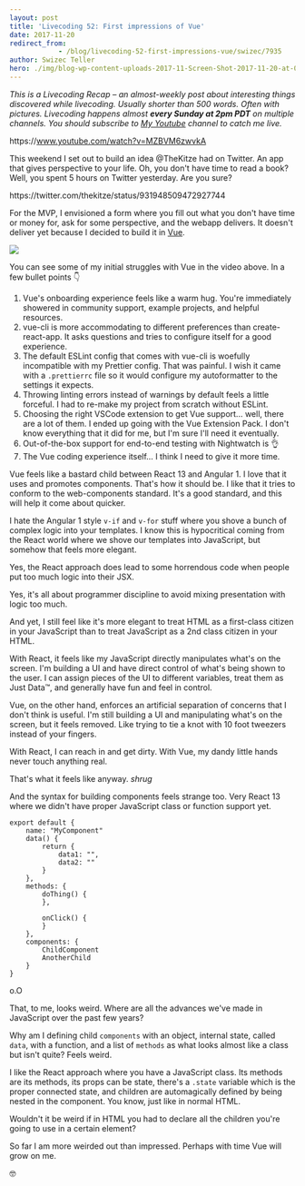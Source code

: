 ```yaml
---
layout: post
title: 'Livecoding 52: First impressions of Vue'
date: 2017-11-20
redirect_from: 
            - /blog/livecoding-52-first-impressions-vue/swizec/7935
author: Swizec Teller
hero: ./img/blog-wp-content-uploads-2017-11-Screen-Shot-2017-11-20-at-09.16.40.png
---
```

_This is a Livecoding Recap – an almost-weekly post about interesting things discovered while livecoding. Usually shorter than 500 words. Often with pictures. Livecoding happens almost **every Sunday at 2pm PDT** on multiple channels. You should subscribe to [My Youtube](https://www.youtube.com/TheSwizec) channel to catch me live._



https&#x3A;//www.youtube.com/watch?v=MZBVM6zwvkA



This weekend I set out to build an idea @TheKitze had on Twitter. An app that gives perspective to your life. Oh, you don't have time to read a book? Well, you spent 5 hours on Twitter yesterday. Are you sure?



https&#x3A;//twitter.com/thekitze/status/931948509472927744



For the MVP, I envisioned a form where you fill out what you don't have time or money for, ask for some perspective, and the webapp delivers. It doesn't deliver yet because I decided to build it in [Vue](https://vuejs.org/).



![](./img/blog-wp-content-uploads-2017-11-Screen-Shot-2017-11-20-at-09.16.40.png)



You can see some of my initial struggles with Vue in the video above. In a few bullet points 👇



1. Vue's onboarding experience feels like a warm hug. You're immediately showered in community support, example projects, and helpful resources.
2. vue-cli is more accommodating to different preferences than create-react-app. It asks questions and tries to configure itself for a good experience.
3. The default ESLint config that comes with vue-cli is woefully incompatible with my Prettier config. That was painful. I wish it came with a `.prettierrc` file so it would configure my autoformatter to the settings it expects.
4. Throwing linting errors instead of warnings by default feels a little forceful. I had to re-make my project from scratch without ESLint.
5. Choosing the right VSCode extension to get Vue support… well, there are a lot of them. I ended up going with the Vue Extension Pack. I don't know everything that it did for me, but I'm sure I'll need it eventually.
6. Out-of-the-box support for end-to-end testing with Nightwatch is 👌
7. The Vue coding experience itself… I think I need to give it more time.



Vue feels like a bastard child between React 13 and Angular 1. I love that it uses and promotes components. That's how it should be. I like that it tries to conform to the web-components standard. It's a good standard, and this will help it come about quicker.



I hate the Angular 1 style `v-if` and `v-for` stuff where you shove a bunch of complex logic into your templates. I know this is hypocritical coming from the React world where we shove our templates into JavaScript, but somehow that feels more elegant.



Yes, the React approach does lead to some horrendous code when people put too much logic into their JSX.



Yes, it's all about programmer discipline to avoid mixing presentation with logic too much.



And yet, I still feel like it's more elegant to treat HTML as a first-class citizen in your JavaScript than to treat JavaScript as a 2nd class citizen in your HTML.



With React, it feels like my JavaScript directly manipulates what's on the screen. I'm building a UI and have direct control of what's being shown to the user. I can assign pieces of the UI to different variables, treat them as Just Data™, and generally have fun and feel in control.



Vue, on the other hand, enforces an artificial separation of concerns that I don't think is useful. I'm still building a UI and manipulating what's on the screen, but it feels removed. Like trying to tie a knot with 10 foot tweezers instead of your fingers.



With React, I can reach in and get dirty. With Vue, my dandy little hands never touch anything real.



That's what it feels like anyway. _shrug_



And the syntax for building components feels strange too. Very React 13 where we didn't have proper JavaScript class or function support yet.



```
export default {
    name: "MyComponent"
    data() {
        return {
            data1: "",
            data2: ""
        }
    },
    methods: {
        doThing() {
        },
     
        onClick() {
        }
    },
    components: {
        ChildComponent
        AnotherChild
    }
}
```



o.O



That, to me, looks weird. Where are all the advances we've made in JavaScript over the past few years?



Why am I defining child `components` with an object, internal state, called `data`, with a function, and a list of `methods` as what looks almost like a class but isn't quite? Feels weird.



I like the React approach where you have a JavaScript class. Its methods are its methods, its props can be state, there's a `.state` variable which is the proper connected state, and children are automagically defined by being nested in the component. You know, just like in normal HTML.



Wouldn't it be weird if in HTML you had to declare all the children you're going to use in a certain element?



So far I am more weirded out than impressed. Perhaps with time Vue will grow on me.



🤓